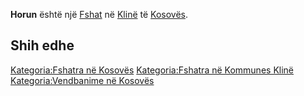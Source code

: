 {{Fshat në Kosovës
 | Emri                = Horun
| srp_N_name = Horun
| srp_N_FULL_NAME_RO = Horun
| srp_N_FULL_NAME_ND_RO = Horun
| srp_N_SORT_NAME_RG = HORUN
| srp_N_FULL_NAME_RG = Horun
| srp_N_FULL_NAME_ND_RG = Horun
| std_V_name = Hozun
| std_V_FULL_NAME_RO = Hozun
| std_V_FULL_NAME_ND_RO = Hozun
| std_V_SORT_NAME_RG = HOZUN
| std_V_FULL_NAME_RG = Hozun
| std_V_FULL_NAME_ND_RG = Hozun

 | Emri (Rasa dhanore) = 
 | Figura              = 
 | Shteti              = Kosovo
 | Komuna              = Klinë
 | Kodi postar         = 
 | Sipërfaqja          = 

 | Popullsia           = 

 | Regj. i popullsisë  = 
 | Dend. e popullsisë  = 
 | Faqja zyrtare       = 
 <!--- Koordinatat ----> 
 | Gjerësia            = 42.321389
 | Gjatësia            = 21.2475
 | Lartësia            = 
}}
'''Horun''' është një [[Fshat]] në [[Klinë]] të [[Kosovës]].

<!-- == Gjeografia == -->
<!-- == Historia == -->
<!-- == Demografia == -->
== Shih edhe ==
{{Komuna Klinë}}
{{Kosovo-Administrata-Cung}}

[[Kategoria:Fshatra në Kosovës]]
[[Kategoria:Fshatra në Kommunes Klinë]]
[[Kategoria:Vendbanime në Kosovës]]
